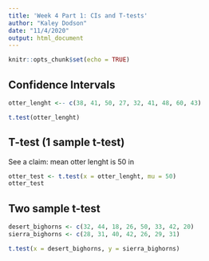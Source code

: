 ```yaml
---
title: 'Week 4 Part 1: CIs and T-tests'
author: "Kaley Dodson"
date: "11/4/2020"
output: html_document
---
```


```r
knitr::opts_chunk$set(echo = TRUE)
```

## Confidence Intervals

```r
otter_lenght <-- c(38, 41, 50, 27, 32, 41, 48, 60, 43)

t.test(otter_lenght)
```

## T-test (1 sample t-test)

See a claim: mean otter lenght is 50 in

```r
otter_test <- t.test(x = otter_lenght, mu = 50)
otter_test
```

## Two sample t-test

```r
desert_bighorns <- c(32, 44, 18, 26, 50, 33, 42, 20)
sierra_bighorns <- c(28, 31, 40, 42, 26, 29, 31)

t.test(x = desert_bighorns, y = sierra_bighorns)
```

